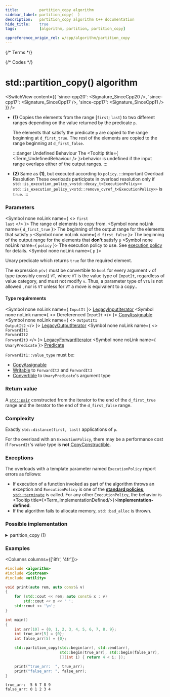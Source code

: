 ```yaml
---
title:         partition_copy algorithm
sidebar_label: partition_copy(  )
description:   partition_copy algorithm C++ documentation
hide_title:    true
tags:          [algorithm, partition, partition_copy]

cppreference_origin_rel: w/cpp/algorithm/partition_copy
---
```



{/* Terms */}


{/* Codes */}


# std::partition_copy() algorithm

<SwitchView content={{
  'since-cpp20': <Signature_SinceCpp20 />,
  'since-cpp17': <Signature_SinceCpp17 />,
  'since-cpp17': <Signature_SinceCpp11 />
}} />

- **(1)** Copies the elements from the range [`first`; `last`) to two different ranges depending on the value returned by the predicate `p`.

  The elements that satisfy the predicate `p` are copied to the range beginning at `d_first_true`.
  The rest of the elements are copied to the range beginning at `d_first_false`.

  :::danger Undefined Behaviour
  The <Tooltip title={ <Term_UndefinedBehaviour /> }>behavior is undefined</Tooltip> if the input range overlaps either of the output ranges.
  :::

- **(2)** Same as **(1)**, but executed according to `policy`.
	:::important Overload Resolution
	These overloads participate in overload resolution only if
	<Until v='cpp20'> <code>std::is_execution_policy_v&lt;std::decay_t&lt;ExecutionPolicy&gt;&gt;</code> </Until> <Since v='cpp20'> <code>std::is_execution_policy_v&lt;std::remove_cvref_t&lt;ExecutionPolicy&gt;&gt;</code> </Since> is <code>true</code>.
	:::

### Parameters

<SymbolTable>

  <Symbol none noLink name={ <> <code>first</code> <br/> <code>last</code> </> }>
    The range of elements to copy from.
  </Symbol>
  <Symbol none noLink name={ <code>d_first_true</code> }>
    The beginning of the output range for the elements that satisfy <code>p</code>
  </Symbol>
  <Symbol none noLink name={ <code>d_first_false</code> }>
    The beginning of the output range for the elements that <b>don't</b> satisfy <code>p</code>
  </Symbol>
  <Symbol none noLink name={ <code>policy</code> }>
    The execution policy to use. See <a href="#">execution policy</a> for details.
  </Symbol>
  <Symbol none noLink name={ <code>p</code> }>

Unary predicate which returns `true` for the required element.

The expression `p(v)` must be convertible to `bool` for every argument `v` of type (possibly const) `VT`, where `VT` is the value type of `InputIt`, regardless of value category, and must not modify `v`. Thus, a parameter type of `VT&` is not allowed <Since v='cpp11'>, nor is <code>VT</code> unless for <code>VT</code> a move is equivalent to a copy.</Since>.


  </Symbol>

</SymbolTable>

#### Type requirements

<SymbolTable>

  <Symbol none noLink name={ <code>InputIt</code> }>
    <a href="/docs/named_req/LegacyInputIterator">LegacyInputIterator</a>
  </Symbol>
  <Symbol none noLink name={ <> Dereferenced <code>InputIt</code> </> }>
    <a href="/docs/named_req/CopyAssignable">CopyAssignable</a>
  </Symbol>
  <Symbol none noLink name={ <> <code>OutputIt1</code> <br/> <code>OutputIt2</code> </> }>
    <a href="/docs/named_req/LegacyOutputIterator">LegacyOutputIterator</a>
  </Symbol>
  <Symbol none noLink name={ <> <code>ForwardIt1</code> <br/> <code>ForwardIt2</code> <br/> <code>ForwardIt3</code> </> }>
    <a href="/docs/named_req/LegacyForwardIterator">LegacyForwardIterator</a>
  </Symbol>
  <Symbol none noLink name={ <code>UnaryPredicate</code> }>
    <a href="/docs/named_req/Predicate">Predicate</a>
  </Symbol>

</SymbolTable>

`ForwardIt1::value_type` must be:
 - [CopyAssignable](/docs/named_req/CopyAssignable)
 - [Writable](#) to `ForwardIt2` and `ForwardIt3`
 - [Convertible](#) to `UnaryPredicate`'s argument type

### Return value

A [`std::pair`](#) constructed from the iterator to the end of the `d_first_true` range and the iterator to the end of the `d_first_false` range.

### Complexity

Exactly `std::distance(first, last)` applications of `p`.

For the overload with an `ExecutionPolicy`, there may be a performance cost if `ForwardIt`'s value type is **not** [CopyConstructible](/docs/named_req/CopyConstructible).

### Exceptions

The overloads with a template parameter named `ExecutionPolicy` report errors as follows:
- If execution of a function invoked as part of the algorithm throws an exception and `ExecutionPolicy` is one of the [**standard policies**](#), [`std::terminate`](#) is called.
	For any other `ExecutionPolicy`, the behavior is <Tooltip title={<Term_ImplementationDefined/>}>**implementation-defined**</Tooltip>.
- If the algorithm fails to allocate memory, `std::bad_alloc` is thrown.

### Possible implementation

<details>
<summary>partition_copy (1)</summary>

```cpp
template<class InputIt, class OutputIt1,
         class OutputIt2, class UnaryPredicate>
std::pair<OutputIt1, OutputIt2>
    partition_copy(InputIt first, InputIt last,
                   OutputIt1 d_first_true, OutputIt2 d_first_false,
                   UnaryPredicate p)
{
    for (; first != last; ++first)
    {
        if (p(*first))
        {
            *d_first_true = *first;
            ++d_first_true;
        }
        else
        {
            *d_first_false = *first;
            ++d_first_false;
        }
    }

    return std::pair<OutputIt1, OutputIt2>(d_first_true, d_first_false);
}
```

</details>

### Examples

<Columns columns={['8fr', '4fr']}>
<div>

```cpp title='Main.cpp' showLineNumbers
#include <algorithm>
#include <iostream>
#include <utility>

void print(auto rem, auto const& v)
{
    for (std::cout << rem; auto const& x : v)
        std::cout << x << ' ';
    std::cout << '\n';
}

int main()
{
    int arr[10] = {0, 1, 2, 3, 4, 5, 6, 7, 8, 9};
    int true_arr[5] = {0};
    int false_arr[5] = {0};

    std::partition_copy(std::begin(arr), std::end(arr),
                        std::begin(true_arr), std::begin(false_arr),
                        [](int i) { return 4 < i; });

    print("true_arr:  ", true_arr);
    print("false_arr: ", false_arr);
}
```

</div>
<div>

```plaintext title="Output"
true_arr:  5 6 7 8 9
false_arr: 0 1 2 3 4
```

</div>
</Columns>
